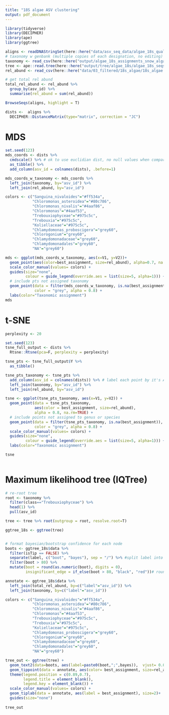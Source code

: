 ```yaml
---
title: "18S algae ASV clustering"
output: pdf_document
---
```


```r
library(tidyverse)
library(DECIPHER)
library(ape)
library(ggtree)
```

```r
aligns <- readDNAStringSet(here::here("data/asv_seq_data/algae_18s_quality_aligns.fasta"))
# taxonomy w genbank (multiple copies of each designation, no editing)
taxonomy <- read_csv(here::here("output/algae_18s_assignments_snow_algae_genbank.csv"))
tree <- ape::read.tree(here::here("output/tree/algae_18s/algae_18s_seqs.fasta.treefile"))
rel_abund <- read_csv(here::here("data/03_filtered/18s_algae/18s_algae.filtered_cleaned_rel_abund.csv"))

# get total rel abund
total_rel_abund <- rel_abund %>% 
  group_by(asv_id) %>% 
  summarise(rel_abund = sum(rel_abund))

```


```r
BrowseSeqs(aligns, highlight = T)

dists <-  aligns %>% 
  DECIPHER::DistanceMatrix(type="matrix", correction = "JC")
```

# MDS
```r
set.seed(123)
mds_coords <- dists %>% 
  cmdscale() %>% # ok to use euclidian dist, no null values when comparing relatedness
  as_tibble() %>% 
  add_column(asv_id = colnames(dists), .before=1)

mds_coords_w_taxonomy <- mds_coords %>% 
  left_join(taxonomy, by="asv_id") %>% 
  left_join(rel_abund, by="asv_id")

colors <- c("Sanguina_nivaloides"="#ff534a",
            "Chloromonas_asteroidea"="#80c786", 
            "Chloromonas_nivalis"="#4aaf86", 
            "Chloromonas"="#4aaf53", 
            "Trebouxiophyceae"="#975c5c", 
            "Trebouxia"="#975c5c", 
            "Koliellaceae"="#975c5c",
            "Chlamydomonas_proboscigera"="grey60", 
            "Chlorogonium"="grey60", 
            "Chlamydomonadaceae"="grey60",
            "Chlamydomonadales"="grey60",
            "NA"="grey60")

mds <- ggplot(mds_coords_w_taxonomy, aes(x=V1, y=V2))+
  geom_point(aes(color=best_assignment, size=rel_abund), alpha=0.7, na.rm=TRUE) +
  scale_color_manual(values= colors) +
  guides(size="none",
         colour = guide_legend(override.aes = list(size=5, alpha=1))) +
  # include pts not assigned taxonomy
  geom_point(data = filter(mds_coords_w_taxonomy, is.na(best_assignment)), 
             color = "grey", alpha = 0.8) +
  labs(color="Taxonomic assignment")
mds
```

# t-SNE
```r
perplexity <- 20

set.seed(123)
tsne_full_output <- dists %>% 
  Rtsne::Rtsne(pca=F, perplexity = perplexity)

tsne_pts <- tsne_full_output$Y %>% 
  as_tibble()

tsne_pts_taxonomy <- tsne_pts %>% 
  add_column(asv_id = colnames(dists)) %>% # label each point by it's ASV ID
  left_join(taxonomy, by="asv_id") %>% 
  left_join(rel_abund, by="asv_id")

tsne <- ggplot(tsne_pts_taxonomy, aes(x=V1, y=V2)) +
  geom_point(data = tsne_pts_taxonomy, 
             aes(color = best_assignment, size=rel_abund), 
             alpha = 0.8, na.rm=TRUE) +
  # include points not assigned to genus or species
  geom_point(data = filter(tsne_pts_taxonomy, is.na(best_assignment)), 
             color = "grey", alpha = 0.8) +
  scale_color_manual(values= colors) +
  guides(size="none",
         colour = guide_legend(override.aes = list(size=5, alpha=1))) +
  labs(color="Taxonomic assignment")

tsne
  
```


\pagebreak

# Maximum likelihood tree (IQTree)

```r

# re-root tree
root <- taxonomy %>% 
  filter(class=="Trebouxiophyceae") %>% 
  head(1) %>% 
  pull(asv_id)

tree <- tree %>% root(outgroup = root, resolve.root=T)

ggtree_18s <- ggtree(tree)


# format bayesian/bootstrap confidence for each node
boots <- ggtree_18s$data %>% 
  filter(isTip == FALSE) %>% 
  separate(label, c("boot", "bayes"), sep = "/") %>% #split label into boots and bayes vals
  filter(boot > 80) %>%
  mutate(boot = round(as.numeric(boot), digits = 0),
         insignificant_edge = if_else(boot > 80, "black", "red"))# round boot to nearest integer

annotate <- ggtree_18s$data %>% 
  left_join(total_rel_abund, by=c("label"="asv_id")) %>% 
  left_join(taxonomy, by=c("label"="asv_id"))

colors <- c("Sanguina_nivaloides"="#ff534a",
            "Chloromonas_asteroidea"="#80c786", 
            "Chloromonas_nivalis"="#4aaf86", 
            "Chloromonas"="#4aaf53", 
            "Trebouxiophyceae"="#975c5c", 
            "Trebouxia"="#975c5c", 
            "Koliellaceae"="#975c5c",
            "Chlamydomonas_proboscigera"="grey60", 
            "Chlorogonium"="grey60", 
            "Chlamydomonadaceae"="grey60",
            "Chlamydomonadales"="grey60",
            "NA"="grey60")

tree_out <- ggtree(tree) +
  geom_text2(data=boots, aes(label=paste0(boot,";",bayes)),  vjust= 0.01, hjust = 1, size=2) +
  geom_tippoint(data = annotate, aes(color= best_assignment, size=rel_abund), alpha=1, na.rm=TRUE) + 
  theme(legend.position = c(0.89,0.7),
        legend.title = element_blank(),
        legend.key = element_blank()) +
  scale_color_manual(values= colors) +
  geom_tiplab(data = annotate, aes(label = best_assignment), size=2)+
  guides(size="none")
  
tree_out
```
